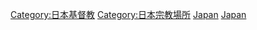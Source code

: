 {{Commonscat|Churches in Japan}}

[[Category:日本基督教|Category:日本基督教]]
[[Category:日本宗教場所|Category:日本宗教場所]]
[[Category:亞洲教堂|Japan]]
[[Category:各国教堂|Japan]]